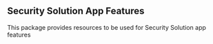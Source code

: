 ## Security Solution App Features

This package provides resources to be used for Security Solution app features


